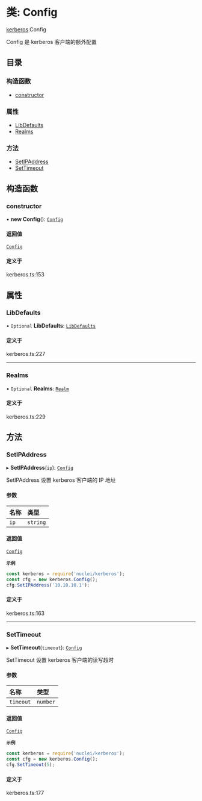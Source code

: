 # 类: Config

[kerberos](/templates/protocols/javascript/modules/kerberos).Config

Config 是 kerberos 客户端的额外配置

## 目录

### 构造函数

- [constructor](/templates/protocols/javascript/modules/kerberos.Config#constructor)

### 属性

- [LibDefaults](/templates/protocols/javascript/modules/kerberos.Config#libdefaults)
- [Realms](/templates/protocols/javascript/modules/kerberos.Config#realms)

### 方法

- [SetIPAddress](/templates/protocols/javascript/modules/kerberos.Config#setipaddress)
- [SetTimeout](/templates/protocols/javascript/modules/kerberos.Config#settimeout)

## 构造函数

### constructor

• **new Config**(): [`Config`](/templates/protocols/javascript/modules/kerberos.Config)

#### 返回值

[`Config`](/templates/protocols/javascript/modules/kerberos.Config)

#### 定义于

kerberos.ts:153

## 属性

### LibDefaults

• `Optional` **LibDefaults**: [`LibDefaults`](/templates/protocols/javascript/modules/kerberos.LibDefaults)

#### 定义于

kerberos.ts:227

___

### Realms

• `Optional` **Realms**: [`Realm`](/templates/protocols/javascript/modules/kerberos.Realm)

#### 定义于

kerberos.ts:229

## 方法

### SetIPAddress

▸ **SetIPAddress**(`ip`): [`Config`](/templates/protocols/javascript/modules/kerberos.Config)

SetIPAddress 设置 kerberos 客户端的 IP 地址

#### 参数

| 名称 | 类型 |
| :------ | :------ |
| `ip` | `string` |

#### 返回值

[`Config`](/templates/protocols/javascript/modules/kerberos.Config)

**`示例`**

```javascript
const kerberos = require('nuclei/kerberos');
const cfg = new kerberos.Config();
cfg.SetIPAddress('10.10.10.1');
```

#### 定义于

kerberos.ts:163

___

### SetTimeout

▸ **SetTimeout**(`timeout`): [`Config`](/templates/protocols/javascript/modules/kerberos.Config)

SetTimeout 设置 kerberos 客户端的读写超时

#### 参数

| 名称 | 类型 |
| :------ | :------ |
| `timeout` | `number` |

#### 返回值

[`Config`](/templates/protocols/javascript/modules/kerberos.Config)

**`示例`**

```javascript
const kerberos = require('nuclei/kerberos');
const cfg = new kerberos.Config();
cfg.SetTimeout(5);
```

#### 定义于

kerberos.ts:177
